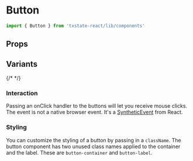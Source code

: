 
<Meta of={ButtonStories} />

# Button

```jsx
import { Button } from 'txstate-react/lib/components'
```

## Props

<ArgTypes of={Button} />

## Variants
<Canvas of={ButtonStories.PrimaryButton} />
<Canvas of={ButtonStories.OutlineButton} />
<Canvas of={ButtonStories.TransparentButton} />

{/* <Stories /> */}

### Interaction

Passing an onClick handler to the buttons will let you receive mouse clicks. The event is not a native browser event.
It's a <a href="https://reactjs.org/docs/events.html" target="_blank">SyntheticEvent</a> from React.

<Story of={ButtonStories.OnClick} />

### Styling

You can customize the styling of a button by passing in a `className`.
The button component has two unused class names applied to the container and the label.
These are `button-container` and `button-label`.

```css
.tomato-primary.button-container {
  background-color: tomato;
}

.white-label.button-label {
  background-color: white;
  color: tomato;
  font-weight: bold;
  padding: 4px;
}
```

<Story of={ButtonStories.Styled} />
